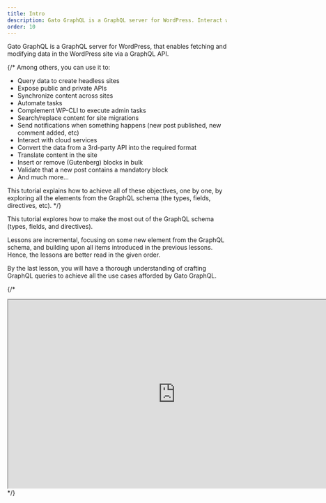 ```yaml
---
title: Intro
description: Gato GraphQL is a GraphQL server for WordPress. Interact with your data in your WordPress site via GraphQL
order: 10
---
```


Gato GraphQL is a GraphQL server for WordPress, that enables fetching and modifying data in the WordPress site via a GraphQL API.

{/* Among others, you can use it to:

- Query data to create headless sites
- Expose public and private APIs
- Synchronize content across sites
- Automate tasks
- Complement WP-CLI to execute admin tasks
- Search/replace content for site migrations
- Send notifications when something happens (new post published, new comment added, etc)
- Interact with cloud services
- Convert the data from a 3rd-party API into the required format
- Translate content in the site
- Insert or remove (Gutenberg) blocks in bulk
- Validate that a new post contains a mandatory block
- And much more...

This tutorial explains how to achieve all of these objectives, one by one, by exploring all the elements from the GraphQL schema (the types, fields, directives, etc). */}

This tutorial explores how to make the most out of the GraphQL schema (types, fields, and directives).

Lessons are incremental, focusing on some new element from the GraphQL schema, and building upon all items introduced in the previous lessons. Hence, the lessons are better read in the given order.

By the last lesson, you will have a thorough understanding of crafting GraphQL queries to achieve all the use cases afforded by Gato GraphQL.

{/* <div className="aspect-video">
  <iframe
    className="w-full h-full"
    src="https://www.youtube.com/embed/uabFL_CoEWo"
    title="Introduction to Gato GraphQL"
    width="768"
    height="432"
    allow="accelerometer; autoplay; clipboard-write; encrypted-media; gyroscope; picture-in-picture; web-share"
    allowFullScreen
  >
  </iframe>
</div> */}
